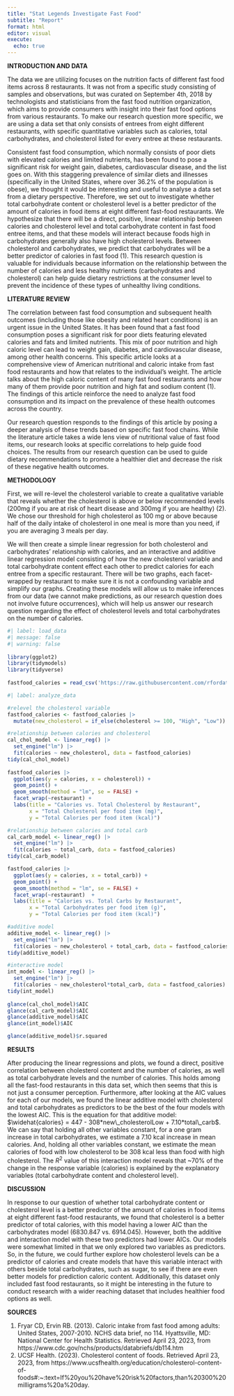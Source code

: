 ```yaml
---
title: "Stat Legends Investigate Fast Food"
subtitle: "Report"
format: html
editor: visual
execute:
  echo: true
---
```


**INTRODUCTION AND DATA**

The data we are utilizing focuses on the nutrition facts of different fast food items across 8 restaurants. It was not from a specific study consisting of samples and observations, but was curated on September 4th, 2018 by technologists and statisticians from the fast food nutrition organization, which aims to provide consumers with insight into their fast food options from various restaurants. To make our research question more specific, we are using a data set that only consists of entrees from eight different restaurants, with specific quantitative variables such as calories, total carbohydrates, and cholesterol listed for every entree at these restaurants.

Consistent fast food consumption, which normally consists of poor diets with elevated calories and limited nutrients, has been found to pose a significant risk for weight gain, diabetes, cardiovascular disease, and the list goes on. With this staggering prevalence of similar diets and illnesses (specifically in the United States, where over 36.2% of the population is obese), we thought it would be interesting and useful to analyse a data set from a dietary perspective. Therefore, we set out to investigate whether total carbohydrate content or cholesterol level is a better predictor of the amount of calories in food items at eight different fast-food restaurants. We hypothesize that there will be a direct, positive, linear relationship between calories and cholesterol level and total carbohydrate content in fast food entree items, and that these models will interact because foods high in carbohydrates generally also have high cholesterol levels. Between cholesterol and carbohydrates, we predict that carbohydrates will be a better predictor of calories in fast food (1). This research question is valuable for individuals because information on the relationship between the number of calories and less healthy nutrients (carbohydrates and cholesterol) can help guide dietary restrictions at the consumer level to prevent the incidence of these types of unhealthy living conditions.

**LITERATURE REVIEW**

The correlation between fast food consumption and subsequent health outcomes (including those like obesity and related heart conditions) is an urgent issue in the United States. It has been found that a fast food consumption poses a significant risk for poor diets featuring elevated calories and fats and limited nutrients. This mix of poor nutrition and high caloric level can lead to weight gain, diabetes, and cardiovascular disease, among other health concerns. This specific article looks at a comprehensive view of American nutritional and caloric intake from fast food restaurants and how that relates to the individual's weight. The article talks about the high caloric content of many fast food restaurants and how many of them provide poor nutrition and high fat and sodium content (1). The findings of this article reinforce the need to analyze fast food consumption and its impact on the prevalence of these health outcomes across the country.

Our research question responds to the findings of this article by posing a deeper analysis of these trends based on specific fast food chains. While the literature article takes a wide lens view of nutritional value of fast food items, our research looks at specific correlations to help guide food choices. The results from our research question can be used to guide dietary recommendations to promote a healthier diet and decrease the risk of these negative health outcomes.

**METHODOLOGY**

First, we will re-level the cholesterol variable to create a qualitative variable that reveals whether the cholesterol is above or below recommended levels (200mg if you are at risk of heart disease and 300mg if you are healthy) (2). We chose our threshold for high cholesterol as 100 mg or above because half of the daily intake of cholesterol in one meal is more than you need, if you are averaging 3 meals per day.

We will then create a simple linear regression for both cholesterol and carbohydrates' relationship with calories, and an interactive and additive linear regression model consisting of how the new cholesterol variable and total carbohydrate content effect each other to predict calories for each entree from a specific restaurant. There will be two graphs, each facet-wrapped by restaurant to make sure it is not a confounding variable and simplify our graphs. Creating these models will allow us to make inferences from our data (we cannot make predictions, as our research question does not involve future occurrences), which will help us answer our research question regarding the effect of cholesterol levels and total carbohydrates on the number of calories.

```r
#| label: load_data
#| message: false
#| warning: false
 
library(ggplot2)
library(tidymodels)
library(tidyverse)
 
fastfood_calories = read_csv('https://raw.githubusercontent.com/rfordatascience/tidytuesday/master/data/2018/2018-09-04/fastfood_calories.csv')

```

```r
#| label: analyze_data

#relevel the cholesterol variable
fastfood_calories <- fastfood_calories |> 
  mutate(new_cholesterol = if_else(cholesterol >= 100, "High", "Low"))

#relationship between calories and cholesterol
cal_chol_model <- linear_reg() |>
  set_engine("lm") |>
  fit(calories ~ new_cholesterol, data = fastfood_calories) 
tidy(cal_chol_model)
 
fastfood_calories |>
  ggplot(aes(y = calories, x = cholesterol)) +
  geom_point() +
  geom_smooth(method = "lm", se = FALSE) +
  facet_wrap(~restaurant) +
  labs(title = "Calories vs. Total Cholesterol by Restaurant",
       x = "Total Cholesterol per food item (mg)",
       y = "Total Calories per food item (kcal)")

#relationship between calories and total carb
cal_carb_model <- linear_reg() |>
  set_engine("lm") |>
  fit(calories ~ total_carb, data = fastfood_calories) 
tidy(cal_carb_model)

fastfood_calories |>
  ggplot(aes(y = calories, x = total_carb)) +
  geom_point() +
  geom_smooth(method = "lm", se = FALSE) +
  facet_wrap(~restaurant)  +
  labs(title = "Calories vs. Total Carbs by Restaurant",
       x = "Total Carbohydrates per food item (g)",
       y = "Total Calories per food item (kcal)")

#additive model
additive_model <- linear_reg() |>
  set_engine("lm") |>
  fit(calories ~ new_cholesterol + total_carb, data = fastfood_calories)
tidy(additive_model)

#interactive model
int_model <- linear_reg() |>
  set_engine("lm") |>
  fit(calories ~ new_cholesterol*total_carb, data = fastfood_calories)
tidy(int_model)
 
glance(cal_chol_model)$AIC
glance(cal_carb_model)$AIC
glance(additive_model)$AIC
glance(int_model)$AIC

glance(additive_model)$r.squared
```

**RESULTS**

After producing the linear regressions and plots, we found a direct, positive correlation between cholesterol content and the number of calories, as well as total carbohydrate levels and the number of calories. This holds among all the fast-food restaurants in this data set, which then seems that this is not just a consumer perception. Furthermore, after looking at the AIC values for each of our models, we found the linear additive model with cholesterol and total carbohydrates as predictors to be the best of the four models with the lowest AIC. This is the equation for that additive model: $\widehat{calories} = 447 - 308*new\_cholesterolLow + 7.10*total\_carb$. We can say that holding all other variables constant, for a one gram increase in total carbohydrates, we estimate a 7.10 kcal increase in mean calories. And, holding all other variables constant, we estimate the mean calories of food with low cholesterol to be 308 kcal less than food with high cholesterol. The $R^2$ value of this interaction model reveals that \~70% of the change in the response variable (calories) is explained by the explanatory variables (total carbohydrate content and cholesterol level).

**DISCUSSION**

In response to our question of whether total carbohydrate content or cholesterol level is a better predictor of the amount of calories in food items at eight different fast-food restaurants, we found that cholesterol is a better predictor of total calories, with this model having a lower AIC than the carbohydrates model (6830.847 vs. 6914.045). However, both the additive and interaction model with these two predictors had lower AICs. Our models were somewhat limited in that we only explored two variables as predictors. So, in the future, we could further explore how cholesterol levels can be a predictor of calories and create models that have this variable interact with others beside total carbohydrates, such as sugar, to see if there are even better models for prediction caloric content. Additionally, this dataset only included fast food restaurants, so it might be interesting in the future to conduct research with a wider reaching dataset that includes healthier food options as well.

**SOURCES**

1.  Fryar CD, Ervin RB. (2013). Caloric intake from fast food among adults: United States, 2007-2010. NCHS data brief, no 114. Hyattsville, MD: National Center for Health Statistics. Retrieved April 23, 2023, from https://www.cdc.gov/nchs/products/databriefs/db114.htm
2.  UCSF Health. (2023). Cholesterol content of foods. Retrieved April 23, 2023, from https://www.ucsfhealth.org/education/cholesterol-content-of-foods#:\~:text=If%20you%20have%20risk%20factors,than%20300%20milligrams%20a%20day.
